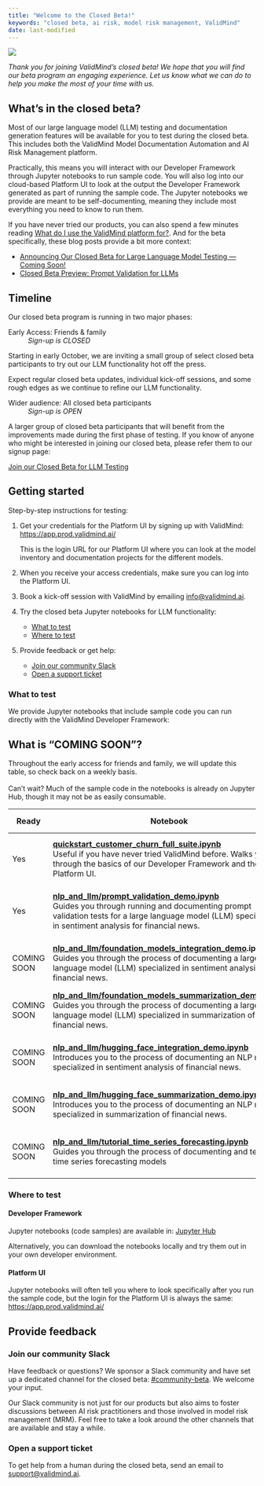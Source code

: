 ```yaml
---
title: "Welcome to the Closed Beta!"
keywords: "closed beta, ai risk, model risk management, ValidMind"
date: last-modified
---
```


![](closed-beta-banner.png)

_Thank you for joining ValidMind's closed beta! We hope that you will find our beta program an engaging experience. Let us know what we can do to help you make the most of your time with us._

## What’s in the closed beta?

Most of our large language model (LLM) testing and documentation generation features will be available for you to test during the closed beta. This includes both the ValidMind Model Documentation Automation and AI Risk Management platform. 

Practically, this means you will interact with our Developer Framework through Jupyter notebooks to run sample code. You will also log into our cloud-based Platform UI to look at the output the Developer Framework generated as part of running the sample code. The Jupyter notebooks we provide are meant to be self-documenting, meaning they include most everything you need to know to run them. 

If you have never tried our products, you can also spend a few minutes reading [What do I use the ValidMind platform for?](get-started.qmd#what-do-i-use-the-validmind-platform-for). And for the beta specifically, these blog posts provide a bit more context:

- [Announcing Our Closed Beta for Large Language Model Testing — Coming Soon!](https://validmind.com/announcing-validminds-closed-beta-coming-soon/)
- [Closed Beta Preview: Prompt Validation for LLMs](https://validmind.com/closed-beta-preview-prompt-validation-for-llms/)

## Timeline 

Our closed beta program is running in two major phases:

::: {.grid}
::: {.g-col-6}
Early Access: Friends & family
: _Sign-up is CLOSED_ 

Starting in early October, we are inviting a small group of select closed beta participants to try out our LLM functionality hot off the press. 

Expect regular closed beta updates, individual kick-off sessions, and some rough edges as we continue to refine our LLM functionality. 
:::

::: {.g-col-6}
Wider audience: All closed beta participants
: _Sign-up is OPEN_ 

A larger group of closed beta participants that will benefit from the improvements made during the first phase of testing. If you know of anyone who might be interested in joining our closed beta, please refer them to our signup page: 

[Join our Closed Beta for LLM Testing](join-closed-beta.qmd)

:::

:::


## Getting started

Step-by-step instructions for testing: 

<!--- TO DO Do we need the OW folks to follow this step? --->
1. Get your credentials for the Platform UI by signing up with ValidMind: <https://app.prod.validmind.ai/>
   
   This is the login URL for our Platform UI where you can look at the model inventory and documentation projects for the different models. 

2. When you receive your access credentials, make sure you can log into the Platform UI.

3. Book a kick-off session with ValidMind by emailing <info@validmind.ai>.

4. Try the closed beta Jupyter notebooks for LLM functionality: 
   
   - [What to test](#what-to-test)
   - [Where to test](#where-to-test)

5. Provide feedback or get help:
   
   - [Join our community Slack](#join-our-community-slack)
   - [Open a support ticket](#support)

### What to test

We provide Jupyter notebooks that include sample code you can run directly with the ValidMind Developer Framework: 

::: {.callout-important}
## What is "COMING SOON"?
Throughout the early access for friends and family, we will update this table, so check back on a weekly basis.<br><br>Can't wait? Much of the sample code in the notebooks is already on Jupyter Hub, though it may not be as easily consumable.
:::

| Ready | Notebook | Model Inventory |
|-----------|----------|-----------------|
| Yes | **[quickstart_customer_churn_full_suite.ipynb](https://jupyterhub.validmind.ai/hub/user-redirect/lab/tree/quickstart_customer_churn_full_suite.ipynb)**<br>Useful if you have never tried ValidMind before. Walks you through the basics of our Developer Framework and the Platform UI. | [Demo] Customer Churn Model Documentation — Full Suite
| Yes | **[nlp_and_llm/prompt_validation_demo.ipynb](https://jupyterhub.validmind.ai/hub/user-redirect/lab/tree/nlp_and_llm/prompt_validation_demo.ipynb)**<br>Guides you through running and documenting prompt validation tests for a large language model (LLM) specialized in sentiment analysis for financial news. | [Demo] Foundation Model - Text Sentiment Analysis
| COMING SOON | **[nlp_and_llm/foundation_models_integration_demo](https://jupyterhub.validmind.ai/hub/user-redirect/lab/tree/nlp_and_llm/foundation_models_integration_demo.ipynb).ipynb**<br>Guides you through the process of documenting a large language model (LLM) specialized in sentiment analysis for financial news. | [Demo] Foundation Model - Text Sentiment Analysis
| COMING SOON | **[nlp_and_llm/foundation_models_summarization_demo.ipynb](https://jupyterhub.validmind.ai/hub/user-redirect/lab/tree/nlp_and_llm/foundation_models_summarization_demo.ipynb)**<br>Guides you through the process of documenting a large language model (LLM) specialized in summarization of financial news. | [Demo] Foundation Model - Text Summarization
| COMING SOON | **[nlp_and_llm/hugging_face_integration_demo.ipynb](https://jupyterhub.validmind.ai/hub/user-redirect/lab/tree/nlp_and_llm/hugging_face_integration_demo.ipynb)**<br>Introduces you to the process of documenting an NLP model specialized in sentiment analysis of financial news. | [Demo] Hugging Face - Text Sentiment Analysis
| COMING SOON | **[nlp_and_llm/hugging_face_summarization_demo.ipynb](https://jupyterhub.validmind.ai/hub/user-redirect/lab/tree/nlp_and_llm/hugging_face_summarization_demo.ipynb)**<br>Introduces you to the process of documenting an NLP model specialized in summarization of financial news. | [Demo] Hugging Face - Text Summarization
| COMING SOON | **[nlp_and_llm/tutorial_time_series_forecasting.ipynb](https://jupyterhub.validmind.ai/hub/user-redirect/lab/tree/time_series/tutorial_time_series_forecasting.ipynb)**<br>Guides you through the process of documenting and testing time series forecasting models | [Demo] Interest Rate Time Series Forecasting Model
<!--- | COMING SOON<br> | N/A | Credit Risk Model --->

### Where to test

#### Developer Framework

Jupyter notebooks (code samples) are available in: [Jupyter Hub](https://jupyterhub.validmind.ai) 

Alternatively, you can download the notebooks locally and try them out in your own developer environment.

#### Platform UI

Jupyter notebooks will often tell you where to look specifically after you run the sample code, but the login for the Platform UI is always the same: <https://app.prod.validmind.ai/> 

<!--- TO DO Explain model inventory and the models we provide (vs documentation project). Or do a mini product tour? --->

## Provide feedback
 
### Join our community Slack

Have feedback or questions? We sponsor a Slack community and have set up a dedicated channel for the closed beta: [#community-beta](https://validmind.slack.com/archives/C05TVKK1L30). We welcome your input.

Our Slack community is not just for our products but also aims to foster discussions between AI risk practitioners and those involved in model risk management (MRM). Feel free to take a look around the other channels that are available and stay a while. 

### Open a support ticket

To get help from a human during the closed beta, send an email to <support@validmind.ai>.

<!--- 
## FAQ

TBD
--->
